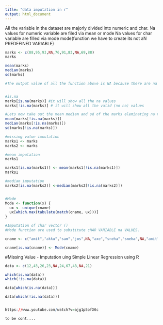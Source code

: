 ---
title: "data imputation in r"
output: html_document
---


All the variable in the dataset are majorly divided into numeric and char.
Na values for numeric variable are filed via mean or mode
Na values for char variable are filled via mode 
mode(function we have to create its not aN PREDEFINED VARIABLE)

```{r}

marks <- c(88,95,93,NA,76,91,83,NA,69,88)
marks

mean(marks)
median(marks)
sd(marks)

#The output value of all the function above is NA because there are na values in a  vector


#is.na
marks[is.na(marks)] #it will show all the na values 
marks[!is.na(marks)] # it will show all the valid (no na) values

#Lets now take out the mean median and sd of the marks eleminating na values
mean(marks[!is.na(marks)])
median(marks[!is.na(marks)])
sd(marks[!is.na(marks)])

#missing value imoutation 
marks1 <- marks
marks2 <- marks

#mean imputation
marks1

marks1[is.na(marks1)] <- mean(marks1[!is.na(marks1)])
marks1

#median imputation
marks2[is.na(marks2)] <-median(marks2[!is.na(marks2)])


#Mode
Mode <- function(x) {
  ux <- unique(cname)
  ux[which.max(tabulate(match(cname, ux)))]
}

#Imputation of char vector ()
#Mode function are used to substitute cHAR VARIABLE na VALUES.

cname <- c("amit","akku","sam","jos",NA,"axe","sneha","sneha",NA,"amit","amit","rupesh")

cname[is.na(cname)] <- Mode(cname)

```


#Missing Value - Imputation uing Simple Linear Regression using R
```{r}
data <- c(12,43,26,23,NA,24,67,43,NA,21)

which(is.na(data))
which(!is.na(data))

data[which(is.na(data))]

data[which(!is.na(data))]


https://www.youtube.com/watch?v=ajg1p5ofX0c

to be cont....

```
